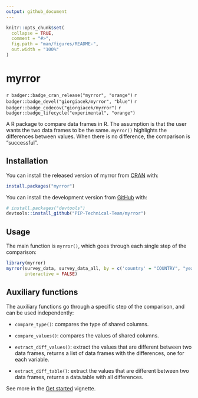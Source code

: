 ```yaml
---
output: github_document
---
```


<!-- README.md is generated from README.Rmd. Please edit that file -->

```r
knitr::opts_chunk$set(
  collapse = TRUE,
  comment = "#>",
  fig.path = "man/figures/README-",
  out.width = "100%"
)
```

# myrror
<!-- badges: start -->
`r badger::badge_cran_release("myrror", "orange")` `r badger::badge_devel("giorgiacek/myrror", "blue")` `r badger::badge_codecov("giorgiacek/myrror")` `r badger::badge_lifecycle("experimental", "orange")`

<!-- badges: end -->

A R package to compare data frames in R. 
The assumption is that the user wants the two data frames to be the same. 
`myrror()` highlights the differences between values. When there is no difference, the comparison is "successful". 


## Installation

You can install the released version of myrror from [CRAN](https://CRAN.R-project.org) with:

``` r
install.packages("myrror")
```

You can install the development version from [GitHub](https://github.com/PIP-Technical-Team/myrror) with:

``` r
# install.packages("devtools")
devtools::install_github("PIP-Technical-Team/myrror")
```

## Usage

The main function is `myrror()`, which goes through each single step of the comparison:

```r
library(myrror)
myrror(survey_data, survey_data_all, by = c('country' = "COUNTRY", "year" = "YEAR"),
       interactive = FALSE)
```

## Auxiliary functions

The auxiliary functions go through a specific step of the comparison, and can be used independently:

-   `compare_type()`: compares the type of shared columns.

-   `compare_values()`: compares the values of shared columns.

-   `extract_diff_values()`: extract the values that are different between two data frames, returns a list of data frames with the differences, one for each variable.

-   `extract_diff_table()`: extract the values that are different between two data frames, returns a data.table with all differences.

See more in the [Get started](https://PIP-Technical-team.github.io/myrror/articles/myrror.html) vignette.
